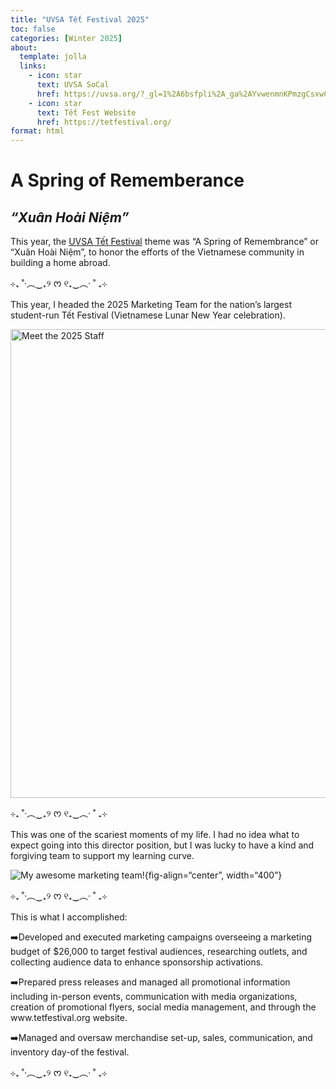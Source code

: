```yaml
---
title: "UVSA Tết Festival 2025"
toc: false
categories: [Winter 2025]
about:
  template: jolla
  links: 
    - icon: star
      text: UVSA SoCal
      href: https://uvsa.org/?_gl=1%2A6bsfpli%2A_ga%2AYvwenmnKPmzgCsxwCBIOUEQRmVKr%2A_ga_YTIIZKKFD%2A2Yv9XX3aKsKBDlnxIDImFk8VuAmCDqm2d4Lqt22gv94i9NGgIscnl6l.%2A_gcl_au%3D1.1.199023548.170366406%2A_gcl_aw%3DXKR.174042986.4Uys6apjdQ6ry5L1pH7huuYa9kjGT4NN0ZRX5Vu0yWOyxcEv5JZogX7njYgUJ867Q5ph5cAPImsSlmrXvGbB2mzKeW..&_gz=2.197327286.199758456.176824172-861442245.164422487&_bdsid=r70qde.n~CTTQT.171499618.171147117&_bd_prev_page=https%3A%2F%2Fuvsa.org%2Fdetail.jsp%3F045000042.html
    - icon: star
      text: Tết Fest Website
      href: https://tetfestival.org/
format: html
---
```


# A Spring of Rememberance

## *“Xuân Hoài Niệm”*

This year, the [UVSA Tết Festival](https://tetfestival.org/) theme was “A Spring of Remembrance” or “Xuân Hoài Niệm”, to honor the efforts of the Vietnamese community in building a home abroad.

⊹₊ ˚‧︵‿₊୨ ᰔ ୧₊‿︵‧ ˚ ₊⊹

This year, I headed the 2025 Marketing Team for the nation's largest student-run Tết Festival (Vietnamese Lunar New Year celebration).

[![Meet the 2025 Staff](https://tetfestival.org/wp-content/uploads/2024/12/ALL-STAFF-980x653.jpg){fig-align="center" width="750"}](https://tetfestival.org/tet-directors/)

⊹₊ ˚‧︵‿₊୨ ᰔ ୧₊‿︵‧ ˚ ₊⊹

This was one of the scariest moments of my life. I had no idea what to expect going into this director position, but I was lucky to have a kind and forgiving team to support my learning curve.


![My awesome marketing team!](/images/tetfest1.jpg){fig-align="center", width="400"}

⊹₊ ˚‧︵‿₊୨ ᰔ ୧₊‿︵‧ ˚ ₊⊹

This is what I accomplished:

➡️Developed and executed marketing campaigns overseeing a marketing budget of \$26,000 to target festival audiences, researching outlets, and collecting audience data to enhance sponsorship activations.

➡️Prepared press releases and managed all promotional information including in-person events, communication with media organizations, creation of promotional flyers, social media management, and through the www.tetfestival.org website.

➡️Managed and oversaw merchandise set-up, sales, communication, and inventory day-of the festival.

⊹₊ ˚‧︵‿₊୨ ᰔ ୧₊‿︵‧ ˚ ₊⊹

